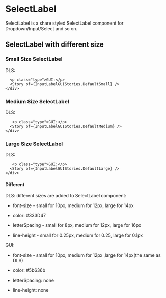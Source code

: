 <style>
  {`
    .flex {
      display: flex;
      align-items: center;
      gap: 16px;
      margin-top:10px
    }
     .type {
      min-width: 40px;
    }
 `}
</style>



<Meta title="SelectOverview" />

# SelectLabel

SelectLabel is a share styled SelectLabel component for Dropdown/Input/Select and so on.

## SelectLabel with different size

### Small Size SelectLabel

<Canvas>
  <div>
    <div class="flex">
      <p class="type">DLS:</p>
      <Story of={InputLabelStories.DefaultSmall} />

      <p class="type">GUI:</p>
      <Story of={InputLabelGUIStories.DefaultSmall} />
    </div>

  </div>
</Canvas>

### Medium Size SelectLabel

<Canvas>
  <div>
    <div class="flex">
      <p class="type">DLS:</p>
      <Story of={InputLabelStories.DefaultMedium} />

       <p class="type">GUI:</p>
      <Story of={InputLabelGUIStories.DefaultMedium} />
    </div>

  </div>
</Canvas>

### Large Size SelectLabel

<Canvas>
  <div>
    <div class="flex">
      <p class="type">DLS:</p>
      <Story of={InputLabelStories.DefaultLarge} />

       <p class="type">GUI:</p>
      <Story of={InputLabelGUIStories.DefaultLarge} />
    </div>

  </div>
</Canvas>

#### Different

DLS: different sizes are added to SelectLabel component:

- font-size - small for 10px, medium for 12px, large for 14px

- color: #333D47

- letterSpacing - small for 8px, medium for 12px, large for 16px

- line-height - small for 0.25px, medium for 0.25, large for 0.1px

GUI:

- font-size - small for 10px, medium for 12px ,large for 14px(the same as DLS)

- color: #5b636b

- letterSpacing: none

- line-height: none
